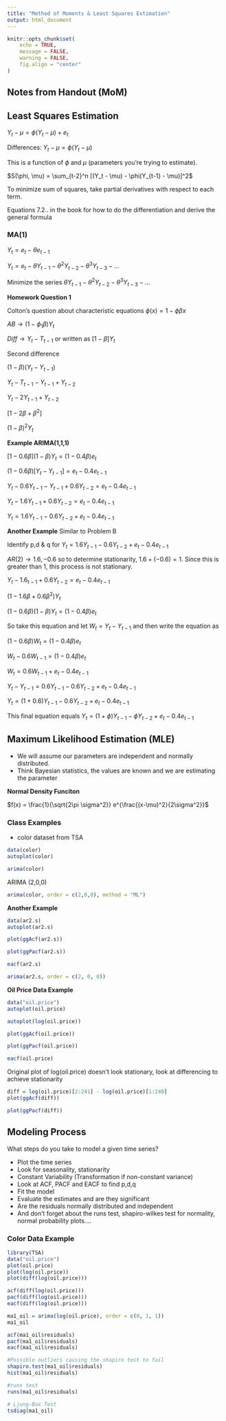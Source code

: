 ```yaml
---
title: "Method of Moments & Least Squares Estimation"
output: html_document
---
```


```r
knitr::opts_chunk$set(
	echo = TRUE,
	message = FALSE,
	warning = FALSE,
	fig.align = "center"
)
```

## Notes from Handout (MoM)


## Least Squares Estimation

$Y_t - \mu = \phi(Y_t-\mu) + e_t$

Differences: $Y_t - \mu = \phi(Y_t-\mu)$

This is a function of $\phi$ and $\mu$ (parameters you're trying to estimate).

$S(\phi, \mu) = \sum_{t-2}^n [(Y_t - \mu) - \phi(Y_{t-1} - \mu)]^2$

To minimize sum of squares, take partial derivatives with respect to each term.

Equations 7.2.. in the book for how to do the differentiation and derive the general formula


### MA(1)

$Y_t = e_t - \theta e_{t-1}$

$Y_t = e_t - \theta Y_{t-1} - \theta^2 Y_{t-2} - \theta^3 Y_{t-3} - ...$

Minimize the series $\theta Y_{t-1} - \theta^2 Y_{t-2} - \theta^3 Y_{t-3} - ...$


**Homework Question 1**

Colton's question about characteristic equations
$\phi (x)  = 1 - \phi \beta x$

$AB \rightarrow (1 - \phi_1 \beta)Y_t$

$Diff \rightarrow Y_t - T_{t-1}$ or written as $[1 - \beta]Y_t$

Second difference

$(1-\beta)(Y_t - Y_{t-1})$

$Y_t - T_{t-1} - Y_{t-1} + Y_{t-2}$

$Y_t - 2Y_{t-1} + Y_{t-2}$

$[1 - 2\beta + \beta^2]$

$(1 - \beta)^2Y_t$

**Example ARIMA(1,1,1)**

$[1 - 0.6\beta](1-\beta)Y_t = (1 - 0.4\beta)e_t$

$(1 - 0.6\beta)[Y_t - Y_{t-1}] = e_t - 0.4e_{t-1}$

$Y_t - 0.6Y_{t-1} - Y_{t-1} + 0.6Y_{t-2} = e_t - 0.4e_{t-1}$

$Y_t - 1.6Y_{t-1} + 0.6Y_{t-2} = e_t - 0.4e_{t-1}$

$Y_t = 1.6Y_{t-1} - 0.6Y_{t-2} + e_t - 0.4e_{t-1}$


**Another Example** Similar to Problem B

Identify p,d & q for $Y_t = 1.6Y_{t-1} - 0.6Y_{t-2} + e_t - 0.4e_{t-1}$

$AR(2) \rightarrow 1.6, -0.6$  so to determine stationarity, $1.6 + (-0.6) = 1$.  Since this is greater than 1, this process is not stationary.

$Y_t -1.6_{t-1} + 0.6Y_{t-2} = e_t - 0.4e_{t-1}$

$(1 - 1.6\beta + 0.6\beta^2)Y_t$

$(1 - 0.6\beta)(1 - \beta)Y_t = (1 - 0.4\beta)e_t$

So take this equation and let $W_t = Y_t - Y_{t-1}$ and then write the equation as 

$(1 - 0.6\beta)W_t = (1 - 0.4\beta)e_t$

$W_t - 0.6W_{t-1} = (1 - 0.4\beta)e_t$

$W_t = 0.6W_{t-1} + e_t - 0.4e_{t-1}$

$Y_t - Y_{t-1} = 0.6Y_{t-1} - 0.6Y_{t-2} + e_t - 0.4e_{t-1}$

$Y_t = (1 + 0.6)Y_{t-1} - 0.6Y_{t-2} + e_t - 0.4e_{t-1}$

This final equation equals $Y_t = (1 + \phi)Y_{t-1} - \phi Y_{t-2} + e_t - 0.4e_{t-1}$


## Maximum Likelihood Estimation (MLE)

  * We will assume our parameters are independent and normally distributed.
  * Think Bayesian statistics, the values are known and we are estimating the parameter



**Normal Density Funciton**

$f(x) = \frac{1}{\sqrt{2\pi \sigma^2}} e^{\frac{(x-\mu)^2}{2\sigma^2}}$

### Class Examples

 * color dataset from TSA
 
```r

data(color)
autoplot(color)


```

```r

arima(color)

```

ARIMA (2,0,0)

```r

arima(color, order = c(2,0,0), method = "ML")

```

**Another Example**

```r

data(ar2.s)
autoplot(ar2.s)

```

```r
plot(ggAcf(ar2.s))


```

```r
plot(ggPacf(ar2.s))

```

```r
eacf(ar2.s)

```

```r
arima(ar2.s, order = c(2, 0, 0))

```

**Oil Price Data Example**

```r
data("oil.price")
autoplot(oil.price)

```

```r
autoplot(log(oil.price))

```

```r
plot(ggAcf(oil.price))

```

```r
plot(ggPacf(oil.price))

```

```r
eacf(oil.price)

```

Original plot of log(oil.price) doesn't look stationary, look at differencing to achieve stationarity

```r
diff = log(oil.price)[2:241] - log(oil.price)[1:240]
plot(ggAcf(diff))
```

```r
plot(ggPacf(diff))

```

## Modeling Process

What steps do you take to model a given time series?

  * Plot the time series
  * Look for seasonality, stationarity
  * Constant Variability (Transformation if non-constant variance)
  * Look at ACF, PACF and EACF to find p,d,q
  * Fit the model
  * Evaluate the estimates and are they significant
  * Are the residuals normally distributed and independent
  * And don't forget about the runs test, shapiro-wilkes test for normality, normal probability plots....
  
  
  
### Color Data Example

```r
library(TSA)
data("oil.price")
plot(oil.price)
plot(log(oil.price))
plot(diff(log(oil.price)))

```


```r

acf(diff(log(oil.price)))
pacf(diff(log(oil.price)))
eacf(diff(log(oil.price)))


```

```r

ma1_oil = arima(log(oil.price), order = c(0, 1, 1))
ma1_oil

acf(ma1_oil$residuals)
pacf(ma1_oil$residuals)
eacf(ma1_oil$residuals)

```

```r
#Possible outliers causing the shapiro test to fail 
shapiro.test(ma1_oil$residuals)
hist(ma1_oil$residuals)

#runs test
runs(ma1_oil$residuals)

# Ljung-Box Test
tsdiag(ma1_oil)

```

